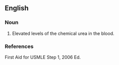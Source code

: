 ==English==

===Noun===
{{en-noun|-}}

#Elevated levels of the chemical urea in the blood.

===References===
First Aid for USMLE Step 1, 2006 Ed.